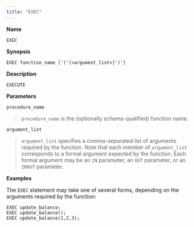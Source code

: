 ```yaml
---
title: "EXEC"
---
```


<div id="exec" class="registered_link"></div>

**Name**

`EXEC`

**Synopsis**

```text
EXEC function_name ['('[<argument_list>]')']
```

**Description**

`EXECUTE`

**Parameters**

`procedure_name`

> `procedure_name` is the (optionally schema-qualified) function name.

`argument_list`

> `argument_list` specifies a comma-separated list of arguments required by the function. Note that each member of `argument_list` corresponds to a formal argument expected by the function. Each formal argument may be an `IN` parameter, an `OUT` parameter, or an `INOUT` parameter.

**Examples**

The `EXEC` statement may take one of several forms, depending on the arguments required by the function:

```text
EXEC update_balance;
EXEC update_balance();
EXEC update_balance(1,2,3);
```
